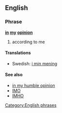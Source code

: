 ==English==
===Phrase===
'''[[in]] [[my]] [[opinion]]'''
#according to me

====Translations====
{{trans-top|according to me}}
{{trans-mid}}
*Swedish: [[i min mening]]
{{trans-bottom}}

====See also====
*[[in my humble opinion]]
*[[IMO]]
*[[IMHO]]

[[Category:English phrases]]
